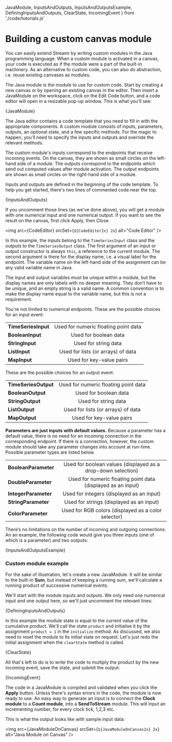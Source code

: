



  JavaModule,
  InputsAndOutputs,
  InputsAndOutputsExample,
  DefiningInputsAndOutputs,
  ClearState,
  IncomingEvent 
} from './code/tutorials.js'


# Building a custom canvas module

You can easily extend Streamr by writing custom modules in the Java programming language. When a custom module is activated in a canvas, your code is executed as if the module were a part of the built-in machinery. As an alternative to custom code, you can also do abstraction, i.e. reuse existing canvases as modules.

The Java module is the module to use for custom code. Start by creating a new canvas or by opening an existing canvas in the editor. Then insert a JavaModule on the workspace, click on the Edit Code button, and a code editor will open in a resizable pop-up window. This is what you'll see:

<CodeSnippet language='java' showLineNumbers wrapLines>{JavaModule}</CodeSnippet>

The Java editor contains a code template that you need to fill in with the appropriate components. A custom module consists of inputs, parameters, outputs, an optional state, and a few specific methods. For the magic to happen, you'll need to specify the inputs and outputs and override the relevant methods.

The custom module's inputs correspond to the endpoints that receive incoming events. On the canvas, they are shown as small circles on the left-hand side of a module. The outputs correspond to the endpoints which send out computed values after module activation. The output endpoints are shown as small circles on the right-hand side of a module.

Inputs and outputs are defined in the beginning of the code template. To help you get started, there's two lines of commented code near the top.

<CodeSnippet language='java' showLineNumbers wrapLines>{InputsAndOutputs}</CodeSnippet>

If you uncomment those lines (as we've done above), you will get a module with one numerical input and one numerical output. If you want to see the result on the canvas, first click Apply, then Close.

<img
  src={CodeEditor}
  srcSet={`${CodeEditor2x} 2x`}
  alt="Code Editor"
/>

In this example, the inputs belong to the `TimeSeriesInput` class and the outputs to the `TimeSeriesOutput` class. The first argument of an input or output constructor is always `this`, a reference to the current module. The second argument is there for the display name, i.e. a visual label for the endpoint. The variable name on the left-hand side of the assignment can be any valid variable name in Java.

The input and output variables must be unique within a module, but the display names are only labels with no deeper meaning. They don’t have to be unique, and an empty string is a valid name. A common convention is to make the display name equal to the variable name, but this is not a requirement.

You're not limited to numerical endpoints. These are the possible choices for an input event:

<div className={docsStyles.tableNoHeader}>

| | |
| ------------------------ |:-------------:|
| **TimeSeriesInput**  | Used for numeric floating point data |
| **BooleanInput**  | Used for boolean data |
| **StringInput**  | Used for string data |
| **ListInput**  | Used for lists (or arrays) of data |
| **MapInput**  | Used for key-value pairs |

</div>

These are the possible choices for an output event:

<div className={docsStyles.tableNoHeader}>

| | |
| ------------------------ |:-------------:|
| **TimeSeriesOutput**  | Used for numeric floating point data |
| **BooleanOutput**  | Used for boolean data |
| **StringOutput**  | Used for string data |
| **ListOutput**  | Used for lists (or arrays) of data |
| **MapOutput**  | Used for key-value pairs |

</div>

**Parameters are just inputs with default values.** Because a parameter has a default value, there is no need for an incoming connection in the corresponding endpoint. If there is a connection, however, the custom module should take any parameter changes into account at run-time. Possible parameter types are listed below.

<div className={docsStyles.tableNoHeader}>

| | |
| ------------------------ |:-------------:|
| **BooleanParameter**  | Used for boolean values (displayed as a drop-down selection) |
| **DoubleParameter**  | Used for numeric floating point data (displayed as an input) |
| **IntegerParameter**  | Used for integers (displayed as an input) |
| **StringParameter**  | Used for strings (displayed as an input) |
| **ColorParameter**  | Used for RGB colors (displayed as a color selector) |

</div>

There’s no limitations on the number of incoming and outgoing connections. An an example, the following code would give you three inputs (one of which is a parameter) and two outputs:

<CodeSnippet language='java' showLineNumbers wrapLines>{InputsAndOutputsExample}</CodeSnippet>

### Custom module example

For the sake of illustration, let's create a new JavaModule. It will be similar to the built-in **Sum**, but instead of keeping a running sum, we'll calculate a running product of successive numerical events.

We'll start with the module inputs and outputs. We only need one numerical input and one output here, so we'll just uncomment the relevant lines:

<CodeSnippet language='java' showLineNumbers wrapLines>{DefiningInputsAndOutputs}</CodeSnippet>

In this example the module state is equal to the current value of the cumulative product. We'll call the state `product` and initialise it by the assignment `product = 1` in the `initialize` method. As discussed, we also need to reset the module to its initial state on request. Let's just redo the initial assignment when the `clearState` method is called.

<CodeSnippet language='java' showLineNumbers wrapLines>{ClearState}</CodeSnippet>

All that's left to do is to write the code to multiply the product by the new incoming event, save the state, and submit the output.

<CodeSnippet language='java' showLineNumbers wrapLines>{IncomingEvent}</CodeSnippet>

The code in a JavaModule is compiled and validated when you click the **Apply** button. Unless there's syntax errors in the code, the module is now ready to use. An easy way to generate an input is to connect the **Clock module** to a **Count module**, into a **SendToStream** module. This will input an incrementing number, for every clock tick, 1,2,3 etc. 

This is what the output looks like with sample input data:

<img
  src={JavaModuleOnCanvas}
  srcSet={`${JavaModuleOnCanvas2x} 2x`}
  alt="Java Module on Canvas"
/>

